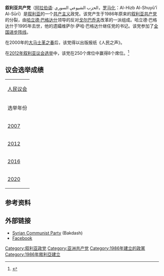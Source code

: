 {{not|叙利亚共产党|叙利亚共产党（统一）}}
{{Infobox political party |
country = 叙利亚 | 
colorcode = red |
party_name = 叙利亚共产党 |
native_name = الحزب الشيوعي السوري   |
party_logo =  |
party_wikicolourid = |
leader = |
foundation = 1986年|
founder=[[哈立德·巴格达什|哈立德·巴格达什]]  |
split =  [[叙利亚共产党|叙利亚共产党]] |
ideology =  [[共产主义|共产主义]]<br/>[[马克思列宁主义|马克思列宁主义]] |
position =  [[左翼|左翼]] |
national = [[全国进步阵线|全国进步阵线]] 
|国际组织=[[共产党和工人党国际会议|共产党和工人党国际会议]]<br>[[国际共产主义研讨会|国际共产主义研讨会]]（历史上）
|colours = [[红色|红色]]和[[黄色|黄色]]|
headquarters = [[大马士革|大马士革]] |
seats1_title       = [[叙利亚人民议会|人民议会]] |
seats1             = {{Infobox political party/seats|3|250|hex=red|per=1}} |
website = [https://web.archive.org/web/20060105070226/ http://www.syriancp.org/]
}}
{{共产党}}
'''叙利亚共产党'''（[[阿拉伯语|阿拉伯语]]: الحزب الشيوعي السوري，[[罗马化|罗马化]]：Al-Hizb Al-Shuyū'ī Al-Sūrī）是[[叙利亚|叙利亚]]的一个[[共产主义|共产主义]]政党。该党产生于1986年原来的[[叙利亚共产党|叙利亚共产党]]的分裂，由[[哈立德·巴格达什|哈立德·巴格达什]]领导的反对[[戈尔巴乔夫|戈尔巴乔夫]]改革的一派组成。哈立德·巴格达什于1995年去世，他的遗孀维萨尔·萨哈·巴格达什继任党的书记。该党参加了[[全国进步阵线|全国进步阵线]]。

在2000年的[[大马士革之春|大马士革之春]]后，该党得以出版报纸《人民之声》。

在[[2012年叙利亚议会选举|2012年叙利亚议会选举]]中，该党在250个席位中赢得8个席位。<ref>{{cite web | url=http://mrzine.monthlyreview.org/2012/waziruddin180612.html | title=Communist Parties Win 11 Seats in Syrian Parliamentary Elections | date=June 18, 2012 | accessdate=July 14, 2012 | author=Waziruddin,  S. Saleh | archive-date=2014-12-16 | archive-url=https://web.archive.org/web/20141216105150/http://mrzine.monthlyreview.org/2012/waziruddin180612.html | dead-url=yes }}</ref>

==议会选举成绩==
{| class=wikitable
|-
| colspan=6|[[人民议会_(叙利亚)|人民议会]]
|-
! 选举年份
! 赢得议席数量
! ±
|-
! [[2007年叙利亚议会选举|2007]]
| {{infobox political party/seats|5|250|hex=#BF0202}}
| 
|-
! [[2012年叙利亚议会选举|2012]]
| {{infobox political party/seats|8|250|hex=#BF0202}}
| {{increase}}3
|-
! [[2016年叙利亚议会选举|2016]]
| {{infobox political party/seats|3|250|hex=#BF0202}}
| {{decrease}}5
|-
! [[2020叙利亚议会选举|2020]]
| {{infobox political party/seats|3|250|hex=#BF0202}}
| 
|}

==参考资料==
{{reflist}}
==外部链接==
*[https://web.archive.org/web/20060105070226/http://www.syriancp.org/ Syrian Communist Party] (Bakdash)
*[https://www.facebook.com/SyrianCommunistParty Facebook]{{Wayback|url=https://www.facebook.com/SyrianCommunistParty |date=20180803035331 }}
{{叙利亚政党}}
{{中东的共产党}}


[[Category:叙利亚政党|Category:叙利亚政党]]
[[Category:亚洲共产党|Category:亚洲共产党]]
[[Category:1986年建立的政黨|Category:1986年建立的政黨]]
[[Category:1986年敘利亞建立|Category:1986年敘利亞建立]]